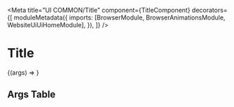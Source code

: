 


<Meta
  title="UI COMMON/Title"
  component={TitleComponent}
  decorators={[
    moduleMetadata({
      imports: [BrowserModule, BrowserAnimationsModule, WebsiteUiUiHomeModule],
    }),
  ]}
/>

# Title

<Story name="Default" height="500px">
  {(args) => <drp-title {...args} />}
</Story>

## Args Table

<ArgsTable of={TitleComponent} />
